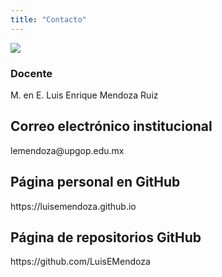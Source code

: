 ```yaml
---
title: "Contacto"
---
```


![](images/logo.jpg)

### Docente

M. en E. Luis Enrique Mendoza Ruiz

## Correo electrónico institucional

lemendoza@upgop.edu.mx

## Página personal en GitHub

https://luisemendoza.github.io

## Página de repositorios GitHub

https://github.com/LuisEMendoza
